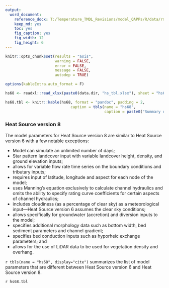 ```yaml
---
output: 
  word_document:
    reference_docx: T:/Temperature_TMDL_Revisions/model_QAPPs/R/data/rmd_template.docx
    keep_md: yes
    toc: yes
    fig_caption: yes
    fig_width: 12
    fig_height: 6
---
```


```r

knitr::opts_chunk$set(results = "asis",
                      warning = FALSE,
                      error = FALSE,
                      message = FALSE,
                      autodep = TRUE)

options(kableExtra.auto_format = F)

```

```r

hs68 <- readxl::read_xlsx(paste0(data.dir, "hs_tbl.xlsx"), sheet = "hs68")

hs68.tbl <- knitr::kable(hs68, format = "pandoc", padding = 2,
                             caption = tbls(name = "hs68", 
                                            caption = paste0("Summary of the model inputs that are different between Heat Source version 6 and Heat Source version 8.")))

```

### Heat Source version 8

The model parameters for Heat Source version 8 are similar to Heat Source version 6 with a few notable exceptions:

*	Model can simulate an unlimited number of days;       
*	Star pattern landcover input with variable landcover height, density, and ground elevation inputs;        
*	allows for variable flow rate time series on the boundary conditions and tributary inputs;        
*	requires input of latitude, longitude and aspect for each node of the model;        
*	uses Manning’s equation exclusively to calculate channel hydraulics and omits the ability to specify rating curve coefficients for certain aspects of channel hydraulics;       
*	includes cloudiness (as a percentage of clear sky) as a meteorological input—Heat Source version 6 assumes the clear sky conditions;        
*	allows specifically for groundwater (accretion) and diversion inputs to the model;        
*	specifies additional morphology data such as bottom width, bed sediment parameters and channel gradient;        
*	specifies bed conduction inputs such as hyporheic exchange parameters; and        
*	allows for the use of LiDAR data to be used for vegetation density and overhang.        

`r tbls(name = "hs68", display="cite")` summarizes the list of model parameters that are different between Heat Source version 6 and Heat Source version 8.

`r hs68.tbl`